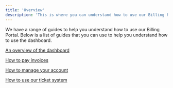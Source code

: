 ```yaml
---
title: 'Overview'
description: 'This is where you can understand how to use our Billing Portal.'
---
```


We have  a range of guides to help you understand how to use our Billing Portal. Below is a list of guides that you can use to help you understand how to use the dashboard.


[An overview of the dashboard](https://wiki.eclipseno.de/portals/billing/clientarea/dashboard)

[How to pay invoices](https://wiki.eclipseno.de/portals/billing/clientarea/invoices)

[How to manage your account](https://wiki.eclipseno.de/portals/billing/clientarea/manage)

[How to use our ticket system](https://wiki.eclipseno.de/portals/billing/clientarea/tickets)
